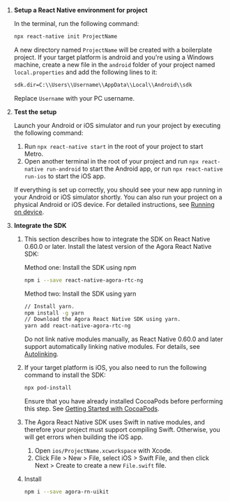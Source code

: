 <PlatformWrapper platform="react-native">

1. **Setup a React Native environment for <Vpd k="NAME"/> project**

    In the terminal, run the following command:

    ```bash
    npx react-native init ProjectName
    ```

    A new directory named `ProjectName` will be created with a boilerplate project. If your target platform is android and you're using a Windows machine, create a new file in the `android` folder of your project named `local.properties` and add the following lines to it:

    ```bash
    sdk.dir=C:\\Users\\Username\\AppData\\Local\\Android\\sdk
    ```
    Replace `Username` with your PC username.

1. **Test the setup**

    Launch your Android or iOS simulator and run your project by executing the following command:

    1. Run `npx react-native start` in the root of your project to start Metro.
    1. Open another terminal in the root of your project and run `npx react-native run-android` to start the Android app, or run `npx react-native run-ios` to start the iOS app.

    If everything is set up correctly, you should see your new app running in your Android or iOS simulator shortly. You can also run your project on a physical Android or iOS device. For detailed instructions, see [Running on device](https://reactnative.dev/docs/running-on-device).

1. **Integrate the SDK**

    1. This section describes how to integrate the SDK on React Native 0.60.0 or later. Install the latest version of the Agora React Native SDK:

        Method one: Install the SDK using npm

        ```bash
        npm i --save react-native-agora-rtc-ng
        ```

        Method two: Install the SDK using yarn

        ```bash
        // Install yarn.
        npm install -g yarn
        // Download the Agora React Native SDK using yarn.
        yarn add react-native-agora-rtc-ng
        ```

        Do not link native modules manually, as React Native 0.60.0 and later support automatically linking native modules. For details, see [Autolinking](https://github.com/react-native-community/cli/blob/main/docs/autolinking.md).

    1. If your target platform is iOS, you also need to run the following command to install the SDK:

        ```bash
        npx pod-install
        ```

        Ensure that you have already installed CocoaPods before performing this step. See [Getting Started with CocoaPods](https://guides.cocoapods.org/using/getting-started.html#getting-started).

    1. The Agora React Native SDK uses Swift in native modules, and therefore your project must support compiling Swift. Otherwise, you will get errors when building the iOS app.
        1. Open `ios/ProjectName.xcworkspace` with Xcode.
        1. Click File > New > File, select iOS > Swift File, and then click Next > Create to create a new `File.swift` file.

    1. Install <Vg k="UIK" /> 

        ```bash
        npm i --save agora-rn-uikit
        ```
</PlatformWrapper>